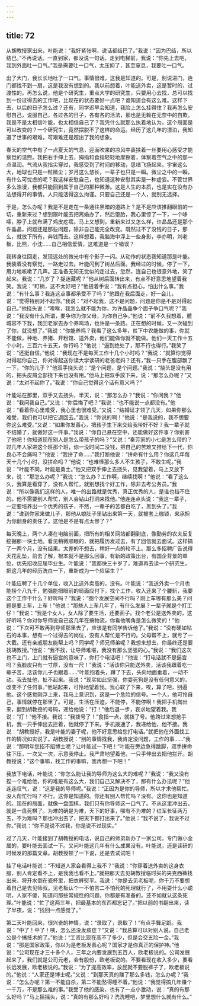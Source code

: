 ```yaml
---
---
---
```

title: 72
---




从胡教授家出来，叶能说：“我好紧张啊，说话都结巴了。”我说：“因为巴结，所以结巴。”不再说话。一直到家，都没说一句话。走到电梯前，我说：“你先上去吧，我到外面吐一口气。”我是需要吐一口气，太压抑了，甚至窒息，我要吐一口气。

出了大门，我长长地吐了一口气。事情很难，这我是知道的。可是，别说进门，连门都找不到一扇，这是我没有想到的。我以前想着，叶能送外卖，这是暂时的，过渡性的。再怎么说，他是个研究生，重点大学的研究生，只要用心去找，总可以找到一份过得去的工作吧，比现在的状态要好一点吧？谁知道会有这么难。这样下去，以后的日子怎么过？还有，同学迟早会知道，我脸上怎么挂得住？我再怎么安慰自己，说服自己，各过各的日子，各有各的活法，那也是无赖在无奈中的自欺。我是不是太相信叶能，也太相信自己了？我凭什么就那么执着地认为，这个局面是可以改变的？一个研究生，竟然摆脱不了这样的命运。经历了这几年的漂泊，我知道了世事的艰难，可艰难还是超出了我的想象。

春天的空气中有了一点夏天的气息，迎面吹来的凉风中裹挟着一丝要用心感受才能察觉的温煦。我把右手伸上去，拇指和食指轻轻地摩擦着，体察着空气之中的那一点温润。气流从我指尖穿过，我感受到了时间的移动，思绪飞扬起来。宇宙这么大，地球也只是一粒微尘；岁月这么悠长，一辈子也只是一瞬。微尘之中的一瞬，有什么可忧虑的呢？我这样安慰自己，也知道这种安慰其实是一种虚妄。不管世界多么浩漫，我都只能回到属于自己的那种微渺。这是人生的本质，也是实在没有办法想得开的事情。人只能活得这么拘谨。只要自己还是一个人，就别无选择。

于是，怎么办呢？我是不是走在一条通往黑暗的道路上？是不是应该推翻眼前的一切，重新来过？想到跟叶能去把离婚办了，然后堕胎，我心里惊了一下，一个哆嗦，脖子上就布满了鸡皮疙瘩。马上又想到，重新来过又怎么样，许晶晶还是那个许晶晶，问题还是那些问题，除非自己能完全改变。既然过不了没钱的日子，那么，就放下所有，奔钱而去。这样想着，我脑海中浮上一些身影，李亦明，刘老板，比熊，小沈……自己相信爱情，这难道是一个错误？

我转身往回走，发现远处的微光中有个影子一闪。从动作的状态我知道那是叶能。我装着没有察觉，一路走过去。叶能闪到了树丛后面。我经过的时候，停了一下，用力地咳嗽了几声。正准备无知无觉似的走过去，忽然，连自己也很意外地，笑了起来。我说：“几岁了？捉迷藏呢？”他从树后面转出来，有点不好意思地望着我笑。我说：“盯梢，这不太好吧？”他搓着手说：“我有点担心，怕出什么事。”我说：“有什么事？我连这点事都承受不了吗？”他跟在我后面走，好一会儿，说：“觉得特别对不起你。”我说：“对不起我，这不是问题，问题是你是不是对得起自己。”他挠头说：“唉唉，我怎么就不能为你，为许晶晶争个面子争口气呢？”我说：“我没有什么所谓，要争你为你父母，为你自己争。”他说：“前不久我想着，麓城容不下我，我回老家去办个养鸡场，也许是一条路。正在想的时候，又一次碰到了你，就没想了。”我说：“你能养鸡？我看了这么多年，贫下中农能做的事，你就不能做，种地、养猪、开粉馆、送外卖，他们能做你就不能做。他们一天工作十五个小时，三百六十五天，你行吗？”他说：“逼到绝处了，那不行也得行。”我笑了说：“还挺自信。”他说：“我现在不是每天工作十几个小时吗？”我说：“就算你觉得对得起你自己，你对得起送你读大学读研的老爸老妈？还有，”我一只手在腹部飘了一下，“你的儿子？”他双手挠头说：“是个问题，是个问题。”我说：“挠头是没有用的，把头皮屑全部挠下来也没有用。”他马上把双手放下来，说：“那怎么办呢？”又说：“太对不起你了。”我说：“你自己觉得这个话有意义吗？”

叶能站在那里，双手又去挠头，半天，说：“那怎么办？”我说：“你问我？”他说：“我问我自己。”又说：“你后悔了吧？”我说：“也不能说一点都没有。”他说：“看着你心里难受，我心里也很难受。”又说：“结婚证才领了几天，如果你那么难受，我们也可以把它退回去。”我说：“你说的啊！”他说：“是我说的，我不想要你这么难受。”又说：“如果你发善心，把孩子生下来交给我带好不好？我一辈子就不结婚了，就做好这一件事。”我说：“你自己悬在空中，还能做好这件事？你别害了他吧！你知道现在别人是怎么带孩子的吗？”又说：“秦芳家的小七是怎么带的？过几年人家进这个班那个班，你一没时间二没钱，把自己的苦难又推给下一代，你良心不会痛吗？”他说：“我拼了命……”我打断他说：“拼命有什么用？你这几年每天十几个小时，没拼命吗？”他说：“也难怪那么多人不生孩子，不敢生呢。”我说：“叶能不同，叶能是勇士。”他又把双手伸上去挠头，见我望着，马上又放下来，说：“那怎么办呢？”我说：“怎么办？工作啊，继续找啊！”他说：“看了这么久，我算是看穿了，没有人帮忙，就别想找个好工作，除非去考公务员。”我说：“所以像我们这样的人，唯一的出路就是优秀，真正优秀的人，是谁也挡不住的。他不需要别人帮忙，别人会钻山打洞来找他。”他连连点头说：“我这一辈子，一定要培养出一个优秀的孩子，不然，一辈子的苦都白吃了，黑到头了。”我说：“谁到你家来做儿子，那他从娘肚子里钻出来第一天，就被套上枷锁，来承担为你翻身的责任了。这他是不是有点太惨了？”

每天晚上，两个人凑在电脑前面，把所有的相关网站都翻到底，像勤劳的农夫反复挖掘那一块土地。看见稍微顺眼的，就把履历发过去，有了回信就去面试。这样搞了一两个月，没有结果。太差的不想去，稍好一点的轮不上。那么多招聘广告说得天花乱坠，前去了解，根本就不是那么回事。有新的政策出台，有国企背景的单位，优先招收应届毕业生。叶能说：“我都快三十岁了，难道再去读一个研究生，把这几年的经历洗白一下，重新成为一个应届生？”

叶能应聘了十几个单位，收入比送外卖高的，没有。叶能说：“我送外卖一个月也能捞个八九千，勉强能把眼前的局面应付下，找个工作，收入还来了个腰斩，我要这个工作干什么？好听吗？”我说：“图个发展空间不行吗？刚上车哪有那么美？问题是要上车，上车！”他说：“那些人上车几年了，有什么发展？一辈子就是个打工仔！”我说：“我是个女人，女人除了要生活，还要面子。找个老公是送外卖的，这好听吗？你对你导师说自己这几年在搞物流，你看他嘴角是怎么微笑的！”他说：“下次可不敢再到导师那里去了，应该是有同学告诉他了。”我说：“没有硬如钻石的本事，想有一个过得去的岗位，没有人帮忙是不行的。父母帮不上，就亏了一大截。还有亲戚朋友能帮上吗？同学呢？师兄师弟呢？我想来想去，你最终还是要找胡教授。”他说：“我不找，让导师难堪，我没有那么坚强的心。”我说：“我们这次也不上门，上门就有逼宫的意味了，你打个电话吧！”他说：“打电话就不是逼宫吗？我脸皮只有一寸厚，没有一尺！”我说：“活该你只能送外卖，活该我跟着吃一辈子苦，活该你儿子也跟着……”叶能抱着头，蹲了下去，头向地面垂着，一动不动。我去扯他，扯不起来。我说：“现实如此坚强，你耍死狗是没有任何意义的，改变不了任何事。”他站起来，可怜地望着我。我心软了下来，唉，算了吧，别逼他。这个感觉刚浮上来，我马上意识到，这是一个危险的信号。一个人，他可怜自己，事情就停在那里了。可是，生活在压迫，不能停，不能停啊！我把手机掏出来，翻到胡教授的号码，递给他说：“打！”他后退一步，哀求地望着我。我说：“打！”他不接。我说：“我拨号了！”食指一点，就拨了号。他跨过来想抢手机，我一只手伸出去拦着，他就停了下来。手机拨通了，我递给他，他不接。我说：“胡教授好，我是叶能的妻子呢，他不好意思给您打电话。”就把他在外面找工作的情况如实说了。胡教授说：“别的事情找我，我肯定没问题，工作的事……”我说：“那明年您招不招博士呢？让叶能试一下吧！”叶能在旁边急得跳脚，双手拼命往下压，一次又一次，示意我停止。我严肃地望着他，一只手伸出去把他拦开。胡教授说：“这个事嘛，找工作的事嘛，我再想一下吧！”

我放下电话，叶能说：“你怎么能让我的导师为这么大的难呢？”我说：“我又没有捏一个难给他，你的难是有这么大，我们自己又解决不了，那有什么办法呢？”他连连叹气，说：“这是我的导师呢。”我说：“正因为是你的导师，所以才求他帮忙。没人帮忙行吗？不行。这你是知道的。你还有别人帮忙吗？没有。这你也是知道的。现在的局面，就像一盘围棋，我们只有你导师这一口气了。不从这里冲出去，就是一盘死棋了。为难的确是为难，天下的好事，哪有不为难的？红军长征两万五，不为难吗？那也冲出去了，把天下都打出来了。”他说：“我不说了，我说不过你。”我说：“你不是说不过我，你是说不过现实。”

过了几天，叶能接到了胡教授的电话，说自己的师弟新办了一家公司，专门做小金属的，要叶能去面试一下。又问叶能这几年有什么成果没有。叶能说，还是读研的时候发的那篇文章。胡教授顿了一下说，还是去试试吧！

挂了电话叶能说：“不知道人家会看得上我不？”我说：“你穿着送外卖的这身衣服，别人肯定看不上，是我我也看不上。”就把那天去见胡教授临时买的夹克西裤找出来，将开水倒在瓷杯里，把衣裤熨平。我说：“你是去见老板呢，你千万不要想着自己是去见师叔。见老板认个一不怕苦二不怕死的死理就行了，不用耍什么小聪明，人家不傻，知道问那些常规性的问题，你都是有准备的。还不如就认这条死理。”叶能说：“忙了这两三年，把最基本的东西都忘记了。”把以前的书翻出来，读了半夜，说：“找回一点感觉了。”

第二天叶能回来，很兴奋的神情，说：“录取了，录取了！”有点手舞足蹈。我说：“中了！中了！咦，怎么还没发痰症？”又说：“我总算可以对别人说，自己老公是个搞技术的了。”他说：“工资比现在高不了多少，但是会交五险一金。”我说：“那是国家政策，你以为是老板发善心呢？国家才是你真正的保护神。”他说：“公司现在才三十多个人，三年之内要发展到五百人，欧老板说的。公司发展起来了，我们就是公司元老，会有股份，欧老板说的。不要看现在收入多少，要看长远发展，欧老板说的。”我说：“为了提高效率，放屁就不要脱裤子了，欧老板说的。”他说：“人家还是博士呢。”又说：“到那天真的赚了那么多钱，怎么办呢？”我说：“怎么办呢？第一不能自杀，第二不能愁得睡不着。”他说：“我觉得搞几年赚个一千万，不是那么难的事。”我受了他的感染，也有了一点小激动，说：“真的有那么好吗？”马上摇摇头，说：“真的有那么好吗？洗洗睡吧，梦里想什么就有什么。”